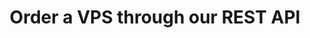---
openapi: post /kvm/v2/add/order
title: Order a VPS through our REST API
sidebarTitle: Order VPS
---